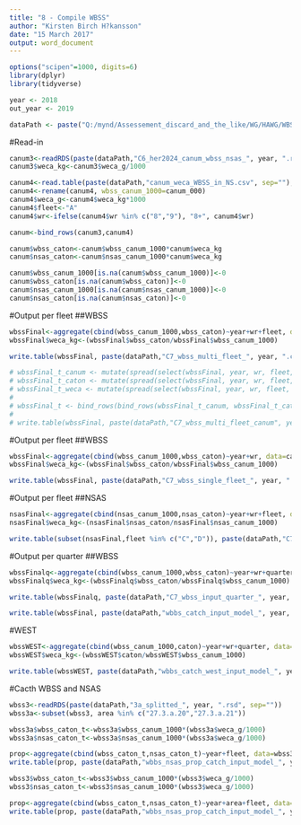 ```yaml
---
title: "8 - Compile WBSS"
author: "Kirsten Birch H?kansson"
date: "15 March 2017"
output: word_document
---
```



```r
options("scipen"=1000, digits=6)
library(dplyr)
library(tidyverse)

year <- 2018
out_year <- 2019

dataPath <- paste("Q:/mynd/Assessement_discard_and_the_like/WG/HAWG/WBSS_SC/wg_HAWG/WBSS/compile_data/catch/data/", out_year, "/results/", sep = "")
```

#Read-in
```r

canum3<-readRDS(paste(dataPath,"C6_her2024_canum_wbss_nsas_", year, ".rds", sep=""))
canum3$weca_kg<-canum3$weca_g/1000

canum4<-read.table(paste(dataPath,"canum_weca_WBSS_in_NS.csv", sep=""), sep=",", header=T)
canum4<-rename(canum4, wbss_canum_1000=canum_000)
canum4$weca_g<-canum4$weca_kg*1000
canum4$fleet<-"A"
canum4$wr<-ifelse(canum4$wr %in% c("8","9"), "8+", canum4$wr)

canum<-bind_rows(canum3,canum4)

canum$wbss_caton<-canum$wbss_canum_1000*canum$weca_kg
canum$nsas_caton<-canum$nsas_canum_1000*canum$weca_kg

canum$wbss_canum_1000[is.na(canum$wbss_canum_1000)]<-0
canum$wbss_caton[is.na(canum$wbss_caton)]<-0
canum$nsas_canum_1000[is.na(canum$nsas_canum_1000)]<-0
canum$nsas_caton[is.na(canum$nsas_caton)]<-0

```

#Output per fleet
##WBSS
```r

wbssFinal<-aggregate(cbind(wbss_canum_1000,wbss_caton)~year+wr+fleet, data=canum, FUN=sum)
wbssFinal$weca_kg<-(wbssFinal$wbss_caton/wbssFinal$wbss_canum_1000)

write.table(wbssFinal, paste(dataPath,"C7_wbss_multi_fleet_", year, ".csv", sep=""), sep=",", row.names=F)

# wbssFinal_t_canum <- mutate(spread(select(wbssFinal, year, wr, fleet, wbss_canum_1000), key = wr, value = wbss_canum_1000), value = "wbss_canum_1000")
# wbssFinal_t_caton <- mutate(spread(select(wbssFinal, year, wr, fleet, wbss_caton), key = wr, value = wbss_caton), value = "wbss_caton")
# wbssFinal_t_weca <- mutate(spread(select(wbssFinal, year, wr, fleet, weca_kg), key = wr, value = weca_kg), value = "weca_kg")
# 
# wbssFinal_t <- bind_rows(bind_rows(wbssFinal_t_canum, wbssFinal_t_caton), wbssFinal_t_weca)
# 
# write.table(wbssFinal, paste(dataPath,"C7_wbss_multi_fleet_canum", year, ".csv", sep=""), sep=",", row.names=F)

```

#Output per fleet
##WBSS
```r

wbssFinal<-aggregate(cbind(wbss_canum_1000,wbss_caton)~year+wr, data=canum, FUN=sum)
wbssFinal$weca_kg<-(wbssFinal$wbss_caton/wbssFinal$wbss_canum_1000)

write.table(wbssFinal, paste(dataPath,"C7_wbss_single_fleet_", year, ".csv", sep=""), sep=",", row.names=F)

```


#Output per fleet
##NSAS
```r

nsasFinal<-aggregate(cbind(nsas_canum_1000,nsas_caton)~year+wr+fleet, data=canum, FUN=sum)
nsasFinal$weca_kg<-(nsasFinal$nsas_caton/nsasFinal$nsas_canum_1000)

write.table(subset(nsasFinal,fleet %in% c("C","D")), paste(dataPath,"C7_nsas_input_fleet_", year, ".csv", sep=""), sep=",", row.names=F)

```

#Output per quarter
##WBSS
```r

wbssFinalq<-aggregate(cbind(wbss_canum_1000,wbss_caton)~year+wr+quarter, data=canum, FUN=sum)
wbssFinalq$weca_kg<-(wbssFinalq$wbss_caton/wbssFinalq$wbss_canum_1000)

write.table(wbssFinalq, paste(dataPath,"C7_wbss_input_quarter_", year, ".csv", sep=""), sep=",", row.names=F)


```

```r

write.table(wbssFinal, paste(dataPath,"wbbs_catch_input_model_", year, ".csv", sep=""), sep=",", row.names=F)

```

#WEST
```r
wbssWEST<-aggregate(cbind(wbss_canum_1000,caton)~year+wr+quarter, data=wbss, FUN=sum)
wbssWEST$weca_kg<-(wbssWEST$caton/wbssWEST$wbss_canum_1000)

write.table(wbssWEST, paste(dataPath,"wbbs_catch_west_input_model_", year, ".csv", sep=""), sep=",", row.names=F)
```

#Cacth WBSS and NSAS
```r
wbss3<-readRDS(paste(dataPath,"3a_splitted_", year, ".rsd", sep=""))
wbss3a<-subset(wbss3, area %in% c("27.3.a.20","27.3.a.21"))

wbss3a$wbss_caton_t<-wbss3a$wbss_canum_1000*(wbss3a$weca_g/1000)
wbss3a$nsas_caton_t<-wbss3a$nsas_canum_1000*(wbss3a$weca_g/1000)

prop<-aggregate(cbind(wbss_caton_t,nsas_caton_t)~year+fleet, data=wbss3a, FUN=sum)
write.table(prop, paste(dataPath,"wbbs_nsas_prop_catch_input_model_", year, ".csv", sep=""), sep=",", row.names=F)
```

```r

wbss3$wbss_caton_t<-wbss3$wbss_canum_1000*(wbss3$weca_g/1000)
wbss3$nsas_caton_t<-wbss3$nsas_canum_1000*(wbss3$weca_g/1000)

prop<-aggregate(cbind(wbss_caton_t,nsas_caton_t)~year+area+fleet, data=wbss3, FUN=sum)
write.table(prop, paste(dataPath,"wbbs_nsas_prop_catch_input_model_", year, ".csv", sep=""), sep=",", row.names=F)
```
